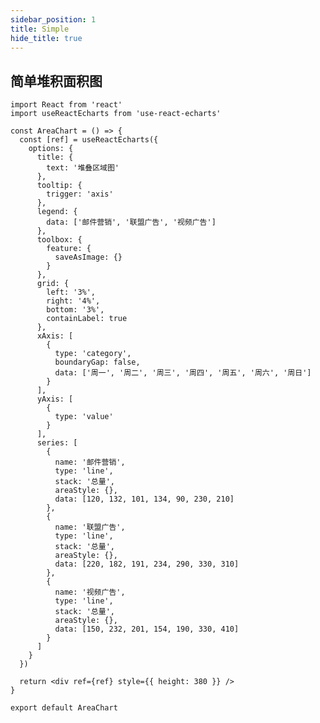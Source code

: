 ```yaml
---
sidebar_position: 1
title: Simple
hide_title: true
---
```


## 简单堆积面积图



<AreaChart></AreaChart>

<Tabs>
<TabItem value="tsx" label="simple.tsx">

```tsx
import React from 'react'
import useReactEcharts from 'use-react-echarts'

const AreaChart = () => {
  const [ref] = useReactEcharts({
    options: {
      title: {
        text: '堆叠区域图'
      },
      tooltip: {
        trigger: 'axis'
      },
      legend: {
        data: ['邮件营销', '联盟广告', '视频广告']
      },
      toolbox: {
        feature: {
          saveAsImage: {}
        }
      },
      grid: {
        left: '3%',
        right: '4%',
        bottom: '3%',
        containLabel: true
      },
      xAxis: [
        {
          type: 'category',
          boundaryGap: false,
          data: ['周一', '周二', '周三', '周四', '周五', '周六', '周日']
        }
      ],
      yAxis: [
        {
          type: 'value'
        }
      ],
      series: [
        {
          name: '邮件营销',
          type: 'line',
          stack: '总量',
          areaStyle: {},
          data: [120, 132, 101, 134, 90, 230, 210]
        },
        {
          name: '联盟广告',
          type: 'line',
          stack: '总量',
          areaStyle: {},
          data: [220, 182, 191, 234, 290, 330, 310]
        },
        {
          name: '视频广告',
          type: 'line',
          stack: '总量',
          areaStyle: {},
          data: [150, 232, 201, 154, 190, 330, 410]
        }
      ]
    }
  })

  return <div ref={ref} style={{ height: 380 }} />
}

export default AreaChart
```

</TabItem>
</Tabs>
